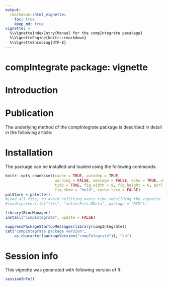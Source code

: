 ```yaml
---
output: 
  rmarkdown::html_vignette:
    toc: true
    keep_md: true
vignette: >
  %\VignetteIndexEntry{Manual for the compIntegrate pacakage}
  %\VignetteEngine{knitr::rmarkdown}
  %\VignetteEncoding{UTF-8}
---
```


# compIntegrate package: vignette

\setcounter{tocdepth}{5}
\tableofcontents

# Introduction

# Publication

The underlying method of the compIntegrate package is described in detail in the following article: 

# Installation

The package can be installed and loaded using the following commands:

```r
knitr::opts_chunk$set(cache = TRUE, autodep = TRUE,
                      warning = FALSE, message = FALSE, echo = TRUE, eval = TRUE, 
                      tidy = TRUE, fig.width = 9, fig.height = 6, purl = TRUE, 
                      fig.show = "hold", cache.lazy = FALSE)
palStore = palette()
#Load all fits, to avoid refitting every time rebuilding the vignette
#load(system.file("fits", "zellerFits.RData", package = "RCM"))
```

```r
library(BiocManager)
install("compIntegrate", update = FALSE)
```

```r
suppressPackageStartupMessages(library(compIntegrate))
cat("compIntegrate package version", 
    as.character(packageVersion("compIntegrate")), "\n")
```

# Session info

This vignette was generated with following version of R:

```r
sessionInfo()
```
